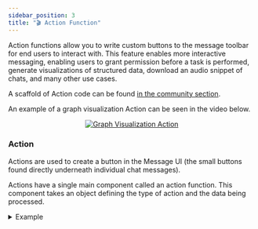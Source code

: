 ```yaml
---
sidebar_position: 3
title: "🎬 Action Function"
---
```


Action functions allow you to write custom buttons to the message toolbar for end users to interact
with. This feature enables more interactive messaging, enabling users to grant permission before a
task is performed, generate visualizations of structured data, download an audio snippet of chats,
and many other use cases.

A scaffold of Action code can be found [in the community section](https://openwebui.com/f/hub/custom_action/).

An example of a graph visualization Action can be seen in the video below.

<p align="center">
  <a href="#">
    <img src="/images/pipelines/graph-viz-action.gif" alt="Graph Visualization Action" />
  </a>
</p>


### Action
Actions are used to create a button in the Message UI (the small buttons found directly underneath individual chat messages).

Actions have a single main component called an action function. This component takes an object defining the type of action and the data being processed.

<details>
<summary>Example</summary>

```
async def action(
        self,
        body: dict,
        __user__=None,
        __event_emitter__=None,
        __event_call__=None,
    ) -> Optional[dict]:
        print(f"action:{__name__}")

        response = await __event_call__(
            {
                "type": "input",
                "data": {
                    "title": "write a message",
                    "message": "here write a message to append",
                    "placeholder": "enter your message",
                },
            }
        )
        print(response)
```
</details>
